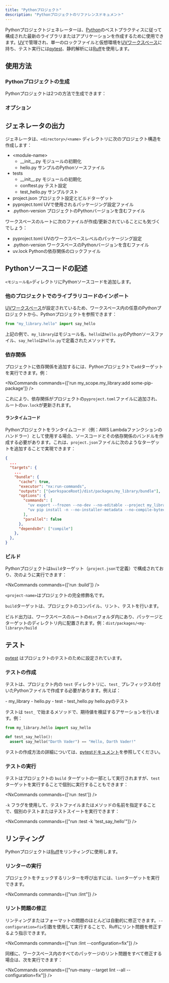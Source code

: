 ```yaml
---
title: "Pythonプロジェクト"
description: "Pythonプロジェクトのリファレンスドキュメント"
---
```



Pythonプロジェクトジェネレーターは、[Python](https://www.python.org/)のベストプラクティスに従って構成された最新のライブラリまたはアプリケーションを作成するために使用できます。[UV](https://docs.astral.sh/uv/)で管理され、単一のロックファイルと仮想環境を[UVワークスペース](https://docs.astral.sh/uv/concepts/projects/workspaces/)に持ち、テスト実行には[pytest](https://docs.pytest.org/en/stable/)、静的解析には[Ruff](https://docs.astral.sh/ruff/)を使用します。

## 使用方法

### Pythonプロジェクトの生成

Pythonプロジェクトは2つの方法で生成できます：

<RunGenerator generator="py#project" />

### オプション

<GeneratorParameters schema={schema} />

## ジェネレータの出力

ジェネレータは、`<directory>/<name>` ディレクトリに次のプロジェクト構造を作成します：

<FileTree>

  - \<module-name>
    - \_\_init\_\_.py モジュールの初期化
    - hello.py サンプルのPythonソースファイル
  - tests
    - \_\_init\_\_.py モジュールの初期化
    - conftest.py テスト設定
    - test_hello.py サンプルテスト
  - project.json プロジェクト設定とビルドターゲット
  - pyproject.toml UVで使用されるパッケージング設定ファイル
  - .python-version プロジェクトのPythonバージョンを含むファイル

</FileTree>

ワークスペースのルートに次のファイルが作成/更新されていることにも気づくでしょう：

<FileTree>

  - pyproject.toml UVのワークスペースレベルのパッケージング設定
  - .python-version ワークスペースのPythonバージョンを含むファイル
  - uv.lock Pythonの依存関係のロックファイル

</FileTree>

## Pythonソースコードの記述

`<モジュール名>`ディレクトリにPythonソースコードを追加します。

### 他のプロジェクトでのライブラリコードのインポート

[UVワークスペース](https://docs.astral.sh/uv/concepts/projects/workspaces/)が設定されているため、ワークスペース内の任意のPythonプロジェクトから、Pythonプロジェクトを参照できます：

```python title="packages/my_other_project/my_other_project/main.py"
from "my_library.hello" import say_hello
```

上記の例で、`my_library`はモジュール名、`hello`は`hello.py`のPythonソースファイル、`say_hello`は`hello.py`で定義されたメソッドです。

### 依存関係

プロジェクトに依存関係を追加するには、Pythonプロジェクトで`add`ターゲットを実行できます。例：

<NxCommands commands={['run my_scope.my_library:add some-pip-package']} />

これにより、依存関係がプロジェクトの`pyproject.toml`ファイルに追加され、ルートの`uv.lock`が更新されます。

#### ランタイムコード

Pythonプロジェクトをランタイムコード（例：AWS Lambdaファンクションのハンドラー）として使用する場合、ソースコードとその依存関係のバンドルを作成する必要があります。これは、`project.json`ファイルに次のようなターゲットを追加することで実現できます：

```json title="project.json"
{
  ...
  "targets": {
    ...
    "bundle": {
      "cache": true,
      "executor": "nx:run-commands",
      "outputs": ["{workspaceRoot}/dist/packages/my_library/bundle"],
      "options": {
        "commands": [
          "uv export --frozen --no-dev --no-editable --project my_library -o dist/packages/my_library/bundle/requirements.txt",
          "uv pip install -n --no-installer-metadata --no-compile-bytecode --python-platform x86_64-manylinux2014 --python `uv python pin` --target dist/packages/my_library/bundle -r dist/packages/my_library/bundle/requirements.txt"
        ],
        "parallel": false
      },
      "dependsOn": ["compile"]
    },
  },
}
```

### ビルド

Pythonプロジェクトは`build`ターゲット（`project.json`で定義）で構成されており、次のように実行できます：

<NxCommands commands={['run <project-name>:build']} />

`<project-name>`はプロジェクトの完全修飾名です。

`build`ターゲットは、プロジェクトのコンパイル、リント、テストを行います。

ビルド出力は、ワークスペースのルートの`dist`フォルダ内にあり、パッケージとターゲットのディレクトリ内に配置されます。例：`dist/packages/<my-library>/build`

## テスト

[pytest](https://docs.pytest.org/en/stable/) はプロジェクトのテストのために設定されています。

### テストの作成

テストは、プロジェクト内の `test` ディレクトリに、`test_` プレフィックスの付いたPythonファイルで作成する必要があります。例えば：

<FileTree>
  - my_library
    - hello.py
  - test
    - test_hello.py hello.pyのテスト
</FileTree>

テストは `test_` で始まるメソッドで、期待値を検証するアサーションを行います。例：

```python title="test/test_hello.py"
from my_library.hello import say_hello

def test_say_hello():
  assert say_hello("Darth Vader") == "Hello, Darth Vader!"
```

テストの作成方法の詳細については、[pytestドキュメント](https://docs.pytest.org/en/stable/how-to/assert.html#)を参照してください。

### テストの実行

テストはプロジェクトの `build` ターゲットの一部として実行されますが、`test` ターゲットを実行することで個別に実行することもできます：

<NxCommands commands={['run <project-name>:test']} />

`-k` フラグを使用して、テストファイルまたはメソッドの名前を指定することで、個別のテストまたはテストスイートを実行できます：

<NxCommands commands={["run <project-name>:test -k 'test_say_hello'"]} />

## リンティング

Pythonプロジェクトは[Ruff](https://docs.astral.sh/ruff/)をリンティングに使用します。

### リンターの実行

プロジェクトをチェックするリンターを呼び出すには、`lint`ターゲットを実行できます。

<NxCommands commands={["run <project-name>:lint"]} />

### リント問題の修正

リンティングまたはフォーマットの問題のほとんどは自動的に修正できます。`--configuration=fix`引数を使用して実行することで、Ruffにリント問題を修正するよう指示できます。

<NxCommands commands={["run <project-name>:lint --configuration=fix"]} />

同様に、ワークスペース内のすべてのパッケージのリント問題をすべて修正する場合は、次を実行できます：

<NxCommands commands={["run-many --target lint --all --configuration=fix"]} />